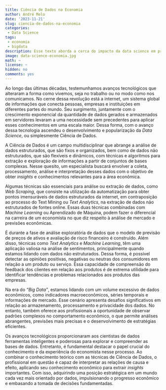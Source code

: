 ```yaml
---
title: Ciência de Dados na Economia
author: André Melo
date: '2023-11-21'
slug: ciencia-de-dados-na-economia
categories: 
 - Data Science
tags: 
 - economia
 - bigdata
description: Esse texto aborda a cerca do impacto da data science em previsão das tendências econômicas e tomada de decisões estratégicas em um cenário de “Big Data”.
image: data-science-economia.jpg
math: ~
license: ~
hidden: no
comments: yes
---
```


<!--more-->

Ao longo das últimas décadas, testemunhamos avanços tecnológicos que alteraram a forma como vivemos, seja no trabalho ou no modo como nos comunicamos. No cerne dessa revolução está a internet, um sistema global de informações que conecta pessoas, empresas e instituições em diferentes partes do mundo. Seu surgimento, juntamente com o crescimento exponencial da quantidade de dados gerados e armazenados em servidores levaram a uma necessidade sem precedentes para aplicar esses conhecimentos em uma escala maior. Dessa forma, com o avanço dessa tecnologia ascendeu o desenvolvimento e popularização da *Data Science*, ou simplesmente Ciência de Dados.

A Ciência de Dados é um campo multidisciplinar que abrange a análise de dados estruturados, que são fixos e organizados, bem como de dados não estruturados, que são flexíveis e dinâmicos, com técnicas e algoritmos para extração e exploração de informações a partir de conjuntos de bases complexas. Nesse quesito, um especialista buscará
envolver a coleta, processamento, análise e interpretação desses dados com o objetivo de obter *insights* e conhecimentos relevantes para a área econômica.

Algumas técnicas são essenciais para análise ou extração de dados, como *Web Scraping*, que consiste na utilização da automatização para obter pontos imensuráveis de dados estruturados da internet, em contraposição ao processo do Text Mining ou *Text Analytics*, na extração de dados não estruturados de fontes online. Essas duas técnicas combinadas com *Machine Learning* ou Aprendizado de Máquina, podem fazer o diferencial na carreira de um economista no que diz respeito à análise de mercado e previsões econômicas.

É durante a fase de análise exploratória de dados que o modelo de previsão de preços de ativos e avaliação de risco financeiro é construído. Além disso, técnicas como *Text Analytics* e *Machine Learning*, têm uma aplicação valiosa na análise de sentimentos, principalmente quando estamos lidando com dados não estruturados. Dessa forma, é possível detectar as opiniões positivas, negativas ou neutras dos consumidores em relação a um produto ou serviço. Essa capacidade de compreensão do feedback dos clientes em relação aos produtos é de extrema utilidade para identificar tendências e problemas relacionados aos produtos das empresas.

Na era do *“Big Data”*, estamos lidando com um volume excessivo de dados econômicos, como indicadores macroeconômicos, séries temporais e informações de mercado. Esse cenário apresenta desafios significativos em relação ao armazenamento, processamento e privacidade dos dados. No entanto, também oferece aos profissionais a oportunidade de observar padrões complexos no comportamento econômico, o que permite análises abrangentes, previsões mais precisas e o desenvolvimento de estratégias eficientes.

Os avanços tecnológicos proporcionaram aos cientistas de dados ferramentas inteligentes e poderosas para explorar e compreender as bases de dados. Entretanto, é fundamental destacar o papel crucial do conhecimento e da experiência do economista nesse processo. Ao combinar o conhecimento teórico com as técnicas de Ciência de Dados, o profissional em questão é capaz de interpretar as relações de causa e efeito, aplicando seu conhecimento econômico para extrair *insights* importantes. Com isso, adquirindo uma posição estratégica em um mundo cada vez mais orientado por dados, impulsionando o progresso econômico e embasando a tomada de decisões fundamentadas.

